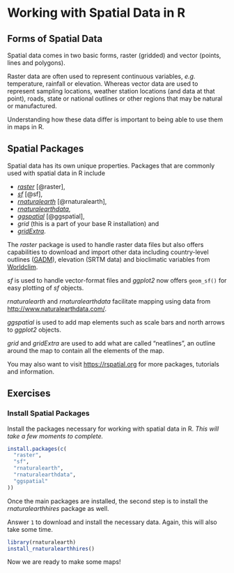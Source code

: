 # Working with Spatial Data in R {#intro}

## Forms of Spatial Data

Spatial data comes in two basic forms, raster (gridded) and vector (points, lines and polygons).

Raster data are often used to represent continuous variables, _e.g._ temperature, rainfall or elevation. Whereas vector data are used to represent sampling locations, weather station locations (and data at that point), roads, state or national outlines or other regions that may be natural or manufactured.

Understanding how these data differ is important to being able to use them in maps in R.

## Spatial Packages

Spatial data has its own unique properties. Packages that are commonly used with spatial data in R include

* [_raster_](https://CRAN.R-project.org/package=raster) [@raster], 
* [_sf_](https://CRAN.R-project.org/package=sf) [@sf], 
* [_rnaturalearth_](https://CRAN.R-project.org/package=rnaturalearth) [@rnaturalearth],
* [_rnaturalearthdata_](https://CRAN.R-project.org/package=rnaturalearthdata),
* [_ggspatial_](https://CRAN.R-project.org/package=ggspatial) [@ggspatial],
* _grid_ (this is a part of your base R installation) and
* [_gridExtra_](https://CRAN.R-project.org/package=gridExtra).

The _raster_ package is used to handle raster data files but also offers capabilities to download and import other data including country-level outlines ([GADM](https://gadm.org/)), elevation (SRTM data) and bioclimatic variables from [Worldclim](https://www.worldclim.org/).

_sf_ is used to handle vector-format files and _ggplot2_ now offers `geom_sf()` for easy plotting of _sf_ objects.

_rnaturalearth_ and _rnaturalearthdata_ facilitate mapping using data from [http://www.naturalearthdata.com/](http://www.naturalearthdata.com/).

_ggspatial_ is used to add map elements such as scale bars and north arrows to _ggplot2_ objects.

_grid_ and _gridExtra_ are used to add what are called "neatlines", an outline around the map to contain all the elements of the map.

You may also want to visit [https://rspatial.org](https://rspatial.org/) for more packages, tutorials and information.

## Exercises

### Install Spatial Packages

Install the packages necessary for working with spatial data in R. _This will take a few moments to complete._

```r
install.packages(c(
  "raster",
  "sf",
  "rnaturalearth",
  "rnaturalearthdata",
  "ggspatial"
))
```

Once the main packages are installed, the second step is to install the _rnaturalearthhires_ package as well.

Answer `1` to download and install the necessary data. Again, this will also take some time.

```r
library(rnaturalearth)
install_rnaturalearthhires()
```

Now we are ready to make some maps!
